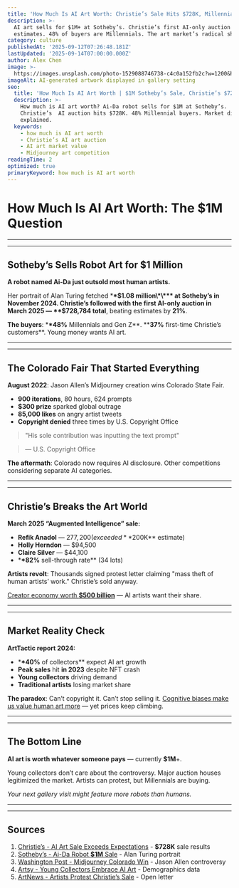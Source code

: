 ```yaml
---
title: 'How Much Is AI Art Worth: Christie’s Sale Hits $728K, Millennials Buy 48%'
description: >-
  AI art sells for $1M+ at Sotheby’s. Christie’s first AI-only auction exceeds 
  estimates. 48% of buyers are Millennials. The art market’s radical shift.
category: culture
publishedAt: '2025-09-12T07:26:48.181Z'
lastUpdated: '2025-09-14T07:00:00.000Z'
author: Alex Chen
image: >-
  https://images.unsplash.com/photo-1529088746738-c4c0a152fb2c?w=1200&h=630&fit=crop
imageAlt: AI-generated artwork displayed in gallery setting
seo:
  title: 'How Much Is AI Art Worth | $1M Sotheby’s Sale, Christie’s $728K 2025'
  description: >-
    How much is AI art worth? Ai-Da robot sells for $1M at Sotheby’s.
    Christie’s  AI auction hits $728K. 48% Millennial buyers. Market disruption
    explained.
  keywords:
    - how much is AI art worth
    - Christie’s AI art auction
    - AI art market value
    - Midjourney art competition
readingTime: 2
optimized: true
primaryKeyword: how much is AI art worth
---
```


# How Much Is AI Art Worth: The **$1M** Question

---

---

## Sotheby’s Sells Robot Art for **$1 Million**

**A robot named Ai-Da just outsold most human artists.**

Her portrait of Alan Turing fetched \***\*$1.08 million\*\*** at Sotheby’s in November 2024. Christie’s followed with the first AI-only auction in March 2025 — **$728,784 total**, beating estimates by **21%**.

**The buyers**: \***\*48%** Millennials and Gen Z**. \*\***37%** first-time Christie’s customers**. Young money wants AI art.

---

---

## The Colorado Fair That Started Everything

**August 2022**: Jason Allen’s Midjourney creation wins Colorado State Fair.

- **900 iterations**, 80 hours, 624 prompts
- **$300 prize** sparked global outrage
- **85,000 likes** on angry artist tweets
- **Copyright denied** three times by U.S. Copyright Office

>

> "His sole contribution was inputting the text prompt"

> — U.S. Copyright Office

**The aftermath**: Colorado now requires AI disclosure. Other competitions considering separate AI categories.

---

---

## Christie’s Breaks the Art World

**March 2025 “Augmented Intelligence” sale:**

- **Refik Anadol** — $277,200 (exceeded **$200K** estimate)
- **Holly Herndon** — $94,500
- **Claire Silver** — $44,100
- \***\*82%** sell-through rate\*\* (34 lots)

**Artists revolt**: Thousands signed protest letter claiming "mass theft of human artists’ work." Christie’s sold anyway.

[Creator economy worth **$500 billion**](/culture/creator-economy-hits-500-billion) — AI artists want their share.

---

---

## Market Reality Check

**ArtTactic report 2024:**

- \***\*40%** of collectors\*\* expect AI art growth
- **Peak sales** hit **in 2023** despite NFT crash
- **Young collectors** driving demand
- **Traditional artists** losing market share

**The paradox**: Can’t copyright it. Can’t stop selling it. [Cognitive biases make us value human art more](/psychology/your-brain-lies-to-you-cognitive-biases-2025) — yet prices keep climbing.

---

---

## The Bottom Line

**AI art is worth whatever someone pays** — currently **$1M**+.

Young collectors don’t care about the controversy. Major auction houses legitimized the market. Artists can protest, but Millennials are buying.

_Your next gallery visit might feature more robots than humans._

---

---

## Sources

1. [Christie’s - AI Art Sale Exceeds Expectations](https://www.artnews.com/art-news/market/christies-ai-art-sale-augmented-intelligence-controversy-surpasses-expectations-1234734870/) - **$728K** sale results
2. [Sotheby’s - Ai-Da Robot **$1M** Sale](https://www.npr.org/**2025/02**/17/nx-s1-5296911/christies-ai-art-auction-protests) - Alan Turing portrait
3. [Washington Post - Midjourney Colorado Win](https://www.washingtonpost.com/technology/**2022/09**/02/midjourney-artificial-intelligence-state-fair-colorado/) - Jason Allen controversy
4. [Artsy - Young Collectors Embrace AI Art](https://www.artsy.net/article/artsy-editorial-ai-art-winning-young-collectors) - Demographics data
5. [ArtNews - Artists Protest Christie’s Sale](https://www.artnews.com/art-news/news/artists-demand-christies-cancels-ai-art-sale-claiming-ai-models-exploit-humans-1234732217/) - Open letter
